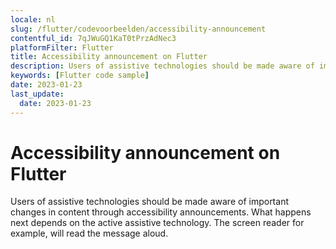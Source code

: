 ```yaml
---
locale: nl
slug: /flutter/codevoorbeelden/accessibility-announcement
contentful_id: 7qJWuGQ1KaT0tPrzAdNec3
platformFilter: Flutter
title: Accessibility announcement on Flutter
description: Users of assistive technologies should be made aware of important changes in content through accessibility announcements.
keywords: [Flutter code sample]
date: 2023-01-23
last_update:
  date: 2023-01-23
---
```


# Accessibility announcement on Flutter

Users of assistive technologies should be made aware of important changes in content through accessibility announcements. What happens next depends on the active assistive technology. The screen reader for example, will read the message aloud.

<CodeSample id="accessibility-announcement" locale="nl" platform="flutter"/>
